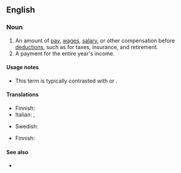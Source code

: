 ==English==

===Noun===
{{en-noun|-}}

# An amount of [[pay]], [[wage]]s, [[salary]], or other compensation before [[deduction]]s, such as for taxes, insurance, and retirement.
# A payment for the entire year's income.

====Usage notes====
* This term is typically contrasted with {{m|en|net pay}} or {{m|en|take-home pay}}.

====Translations====
{{trans-top|amount of pay before any deductions}}
* Finnish: {{t+|fi|bruttopalkka}}
* Italian: {{t|it|retribuzione lorda}}, {{t|it|paga lorda}}
{{trans-mid}}
* Swedish: {{t|sv|bruttolön|c}}
{{trans-bottom}}

{{trans-top|payment for the entire year's income}}
* Finnish: {{t+|fi|vuosipalkka}}
{{trans-mid}}
{{trans-bottom}}

====See also====
* {{l|en|net earnings}}